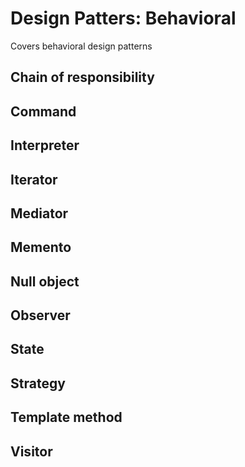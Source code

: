 # Design Patters: Behavioral

Covers behavioral design patterns

## Chain of responsibility

## Command

## Interpreter

## Iterator

## Mediator

## Memento

## Null object

## Observer

## State

## Strategy

## Template method

## Visitor
